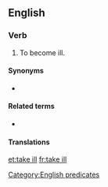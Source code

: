 ==English==

===Verb===
{{head|en|verb|head=[[take]] [[ill]]}}

# {{context|intransitive|idiomatic|lang=en}} To become ill.

====Synonyms====
* {{l|en|take sick}}

====Related terms====
* {{l|en|be taken ill}}

====Translations====
{{trans-see|to become ill|take sick}}

[[Category:English predicates]]

[[et:take ill]]
[[fr:take ill]]